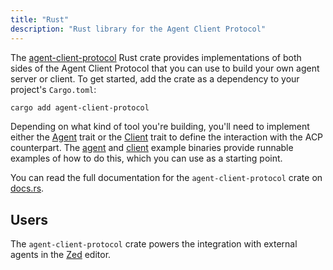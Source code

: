 ```yaml
---
title: "Rust"
description: "Rust library for the Agent Client Protocol"
---
```


The [agent-client-protocol](https://crates.io/crates/agent-client-protocol) Rust
crate provides implementations of both sides of the Agent Client Protocol that
you can use to build your own agent server or client. To get started, add the
crate as a dependency to your project's `Cargo.toml`:

```bash
cargo add agent-client-protocol
```

Depending on what kind of tool you're building, you'll need to implement either
the
[Agent](https://docs.rs/agent-client-protocol/latest/agent_client_protocol/trait.Agent.html)
trait or the
[Client](https://docs.rs/agent-client-protocol/latest/agent_client_protocol/trait.Client.html)
trait to define the interaction with the ACP counterpart. The
[agent](https://github.com/zed-industries/agent-client-protocol/blob/main/rust/example_agent.rs)
and
[client](https://github.com/zed-industries/agent-client-protocol/blob/main/rust/example_client.rs)
example binaries provide runnable examples of how to do this, which you can use
as a starting point.

You can read the full documentation for the `agent-client-protocol` crate on
[docs.rs](https://docs.rs/agent-client-protocol/latest/agent_client_protocol/).

## Users

The `agent-client-protocol` crate powers the integration with external agents in
the [Zed](https://zed.dev) editor.
